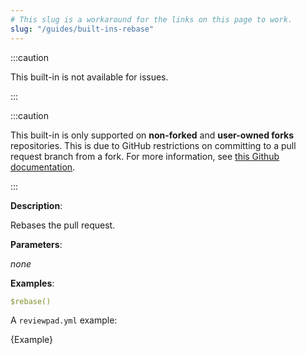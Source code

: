 ```yaml
---
# This slug is a workaround for the links on this page to work.
slug: "/guides/built-ins-rebase"
---
```



:::caution

This built-in is not available for issues.

:::

:::caution

This built-in is only supported on **non-forked** and **user-owned forks** repositories. This is due to GitHub restrictions on committing to a pull request branch from a fork. For more information, see [this Github documentation](https://docs.github.com/en/pull-requests/collaborating-with-pull-requests/proposing-changes-to-your-work-with-pull-requests/committing-changes-to-a-pull-request-branch-created-from-a-fork).

:::

**Description**:

Rebases the pull request.

**Parameters**:

_none_

**Examples**:

```yml
$rebase()
```

A `reviewpad.yml` example:

<CodeBlock language="yml" title="reviewpad.yml">{Example}</CodeBlock>

